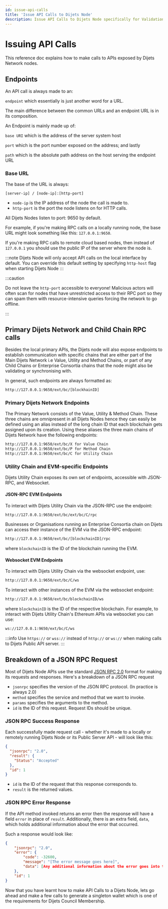 ```yaml
---
id: issue-api-calls
title: 'Issue API Calls to Dijets Node'
description: Issue API Calls to Dijets Node specifically for Validation.
---
```


# Issuing API Calls

This reference doc explains how to make calls to APIs exposed by Dijets Network nodes.

## Endpoints

An API call is always made to an:

`endpoint` which essentially is just another word for a URL.

The main difference between the common URLs and an endpoint URL is in its composition.

An Endpoint is mainly made up of:

`base URI` which is the address of the server system host

`port` which is the port number exposed on the address; and lastly

`path` which is the absolute path address on the host serving the endpoint URL

### Base URL

The base of the URL is always:

`[server-ip] / [node-ip]:[http-port]`

- `node-ip` is the IP address of the node the call is made to.
- `http-port` is the port the node listens on for HTTP calls. 

All Dijets Nodes listen to port: 9650 by default.

For example, if you're making RPC calls on a locally running node, the base URL might look something like this: `127.0.0.1:9650`.

If you're making RPC calls to remote cloud based nodes, then instead of `127.0.0.1` you
should use the public IP of the server where the node is.

:::note
Dijets Node will only accept API calls on the local interface by default. You can override this default setting by
specifying `http-host` flag when starting Dijets Node
:::

:::caution 

Do not leave the
`http-port` accessible to everyone! Malicious actors will often scan for
nodes that have unrestricted access to their RPC port so they can spam them with resource-intensive queries
forcing the network to go offline.

:::

## Primary Dijets Network and Child Chain RPC calls

Besides the local primary APIs, the Dijets node will
also expose endpoints to establish communication with specific chains that are either part of
the Main Dijets Network i.e Value, Utility and Method Chains, or part of any Child Chains or Enterprise Consortia chains that the node
might also be validating or synchronising with.

In general, such endpoints are always formatted as:

```sh
http://127.0.0.1:9650/ext/bc/[blockhainID]
```

### Primary Dijets Network Endpoints

The Primary Network consists of the Value, Utility & Method Chain. These three chains are omnipresent in all Dijets Nodes hence they can 
easily be defined using an alias instead of the long chain ID that each blockchain gets assigned upon its creation. 
Using these aliases the three main chains of Dijets Network have the following endpoints:

```sh
http://127.0.0.1:9650/ext/bc/X for Value Chain
http://127.0.0.1:9650/ext/bc/P for Method Chain
http://127.0.0.1:9650/ext/bc/C for Utility Chain
```

### Utility Chain and EVM-specific Endpoints

Dijets Utility Chain exposes its
own set of endpoints, accessible with JSON-RPC, and Websocket.

#### JSON-RPC EVM Endpoints

To interact with Dijets Utility Chain via the JSON-RPC use the endpoint:

```sh
http://127.0.0.1:9650/ext/bc/ext/bc/C/rpc
```

Businesses or Organisations running an Enterprise Consortia chain on Dijets can access their instance of the EVM via the JSON-RPC endpoint:

```sh
http://127.0.0.1:9650/ext/bc/[blockchainID]/rpc
```

where `blockchainID` is the ID of the blockchain running the EVM.


#### Websocket EVM Endpoints

To interact with Dijets Utility Chain via the websocket endpoint, use:

```sh
http://127.0.0.1:9650/ext/bc/C/ws
```

To interact with other instances of the EVM via the websocket endpoint:

```sh
http://127.0.0.1:9650/ext/bc/blockchainID/ws
```

where `blockchainID` is the ID of the respective blockchain. For example,
to interact with Dijets Utility Chain's Ethereum APIs via websocket you can
use:

```sh
ws://127.0.0.1:9650/ext/bc/C/ws
```

:::info 
Use `https://` or `wss://` instead of `http://` or `ws://` when making calls to Dijets Public API server.
:::

## Breakdown of a JSON RPC Request

Most of Dijets Node APIs use the standard [JSON RPC
2.0](https://www.jsonrpc.org/specification) format for making its requests
and responses. Here's a breakdown of a JSON RPC request

- `jsonrpc` specifies the version of the JSON RPC protocol. (In practice is always 2.0)
- `method` specifies the service and method that we want to invoke.
- `params` specifies the arguments to the method.
- `id` is the ID of this request. Request IDs should be unique.

### JSON RPC Success Response

Each successfully made request call - whether it's made to a locally or remotely running Dijets Node or its Public Server API - will look like this:

```json
{
  "jsonrpc": "2.0",
  "result": {
    "Status": "Accepted"
  },
  "id": 1
}
```

- `id` is the ID of the request that this response corresponds to.
- `result` is the returned values.

### JSON RPC Error Response

If the API method invoked returns an error then the response will have a field
`error` in place of `result`. Additionally, there is an extra field, `data`,
which holds additional information about the error that occurred.

Such a response would look like:

```json
{
    "jsonrpc": "2.0",
    "error": {
        "code": -32600,
        "message": "[The error message goes here]",
        "data": [Any additional information about the error goes into this object]
    },
    "id": 1
}
```
Now that you have learnt how to make API Calls to a Dijets Node, lets go ahead and make a few calls to generate a singleton wallet which is one of the requirements for Dijets Council Membership.